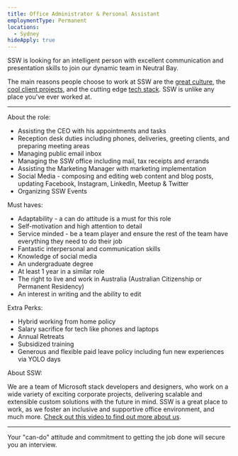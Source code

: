 ```yaml
---
title: Office Administrator & Personal Assistant
employmentType: Permanent
locations:
  - Sydney
hideApply: true
---
```


SSW is looking for an intelligent person with excellent communication and presentation skills to join our dynamic team in Neutral Bay.

The main reasons people choose to work at SSW are the [great culture](https://www.ssw.com.au/ssw/Company/Culture), the [cool client projects](https://www.ssw.com.au/ssw/Company/Clients), and the cutting edge [tech stack](https://www.ssw.com.au/ssw/Consulting/Default.aspx). SSW is unlike any place you've ever worked at.

***

About the role:

* Assisting the CEO with his appointments and tasks
* Reception desk duties including phones, deliveries, greeting clients, and preparing meeting areas
* Managing public email inbox
* Managing the SSW office including mail, tax receipts and errands
* Assisting the Marketing Manager with marketing implementation
* Social Media - composing and editing web content and blog posts, updating Facebook, Instagram, LinkedIn, Meetup & Twitter
* Organizing SSW Events

Must haves:

* Adaptability - a can do attitude is a must for this role
* Self-motivation and high attention to detail
* Service minded - be a team player and ensure the rest of the team have everything they need to do their job
* Fantastic interpersonal and communication skills
* Knowledge of social media
* An undergraduate degree
* At least 1 year in a similar role
* The right to live and work in Australia (Australian Citizenship or Permanent Residency)
* An interest in writing and the ability to edit

Extra Perks:

* Hybrid working from home policy
* Salary sacrifice for tech like phones and laptops
* Annual Retreats
* Subsidized training
* Generous and flexible paid leave policy including fun new experiences via YOLO days

About SSW:

We are a team of Microsoft stack developers and designers, who work on a wide variety of exciting corporate projects, delivering scalable and extensible custom solutions with the future in mind. SSW is a great place to work, as we foster an inclusive and supportive office environment, and much more. [Check out this video to find out more about us](https://youtu.be/tWuutobJtdg).

***

Your "can-do" attitude and commitment to getting the job done will secure you an interview.
